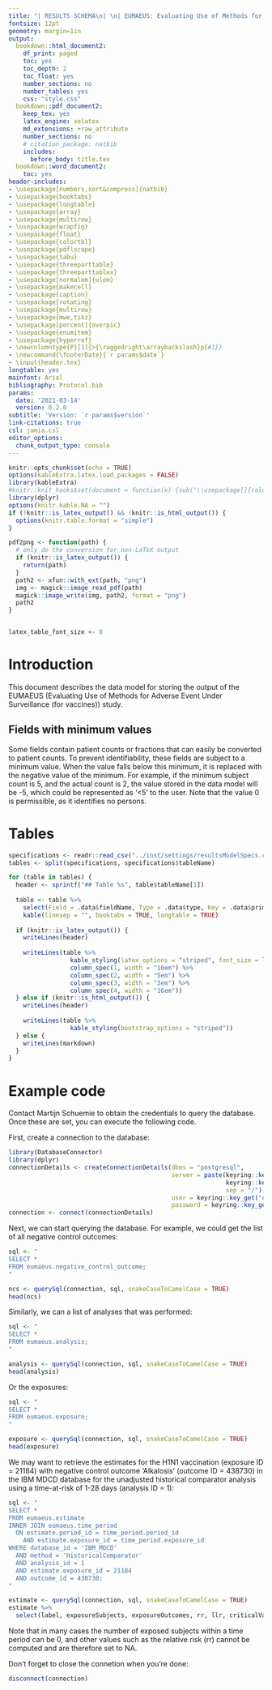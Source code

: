 ```yaml
---
title: "| RESULTS SCHEMA\n| \n| EUMAEUS: Evaluating Use of Methods for Adverse Event Under Surveillance (for vaccines)\n"
fontsize: 12pt
geometry: margin=1in
output:
  bookdown::html_document2:
    df_print: paged
    toc: yes
    toc_depth: 2
    toc_float: yes
    number_sections: no
    number_tables: yes
    css: "style.css"
  bookdown::pdf_document2:
    keep_tex: yes
    latex_engine: xelatex
    md_extensions: +raw_attribute
    number_sections: no
    # citation_package: natbib
    includes:
      before_body: title.tex
  bookdown::word_document2:
    toc: yes
header-includes:
- \usepackage[numbers,sort&compress]{natbib}
- \usepackage{booktabs}
- \usepackage{longtable}
- \usepackage{array}
- \usepackage{multirow}
- \usepackage{wrapfig}
- \usepackage{float}
- \usepackage{colortbl}
- \usepackage{pdflscape}
- \usepackage{tabu}
- \usepackage{threeparttable}
- \usepackage{threeparttablex}
- \usepackage[normalem]{ulem}
- \usepackage{makecell}
- \usepackage{caption}
- \usepackage{rotating}
- \usepackage{multirow}
- \usepackage{mwe,tikz}
- \usepackage[percent]{overpic}
- \usepackage{enumitem}
- \usepackage{hyperref}
- \newcolumntype{P}[1]{>{\raggedright\arraybackslash}p{#1}}
- \newcommand{\footerDate}{`r params$date`}
- \input{header.tex}
longtable: yes
mainfont: Arial
bibliography: Protocol.bib
params:
  date: '2021-03-14'
  version: 0.2.0
subtitle: 'Version: `r params$version`'
link-citations: true
csl: jamia.csl
editor_options: 
  chunk_output_type: console
---
```


```r
knitr::opts_chunk$set(echo = TRUE)
options(kableExtra.latex.load_packages = FALSE)
library(kableExtra)
#knitr::knit_hooks$set(document = function(x) {sub('\\usepackage[]{color}', '\\usepackage[table]{xcolor}', x, fixed = TRUE)})
library(dplyr)
options(knitr.kable.NA = "")
if (!knitr::is_latex_output() && !knitr::is_html_output()) {
  options(knitr.table.format = "simple")
}

pdf2png <- function(path) {
  # only do the conversion for non-LaTeX output
  if (knitr::is_latex_output()) {
    return(path)
  }
  path2 <- xfun::with_ext(path, "png")
  img <- magick::image_read_pdf(path)
  magick::image_write(img, path2, format = "png")
  path2
}


latex_table_font_size <- 8
```

# Introduction

This document describes the data model for storing the output of the EUMAEUS (Evaluating Use of Methods for Adverse Event Under Surveillance (for vaccines)) study. 

## Fields with minimum values

Some fields contain patient counts or fractions that can easily be converted to patient counts. 
To prevent identifiability, these fields are subject to a minimum value. 
When the value falls below this minimum, it is replaced with the negative value of the minimum. 
For example, if the minimum subject count is 5, and the actual count is 2, the value stored in the data model will be -5, which could be represented as '\<5' to the user. 
Note that the value 0 is permissible, as it identifies no persons.

# Tables

```r
specifications <- readr::read_csv("../inst/settings/resultsModelSpecs.csv")
tables <- split(specifications, specifications$tableName)

for (table in tables) {
  header <- sprintf("## Table %s", table$tableName[1])
  
  table <- table %>% 
    select(Field = .data$fieldName, Type = .data$type, Key = .data$primaryKey, Description = .data$description) %>%
    kable(linesep = "", booktabs = TRUE, longtable = TRUE)
  
  if (knitr::is_latex_output()) {    
    writeLines(header)
    
    writeLines(table %>% 
                 kable_styling(latex_options = "striped", font_size = latex_table_font_size) %>%
                 column_spec(1, width = "10em") %>%
                 column_spec(2, width = "5em") %>%
                 column_spec(3, width = "3em") %>%
                 column_spec(4, width = "16em"))
  } else if (knitr::is_html_output()) {
    writeLines(header)
    
    writeLines(table %>% 
                 kable_styling(bootstrap_options = "striped"))
  } else {
    writeLines(markdown)
  }
}
```

# Example code

Contact Martijn Schuemie to obtain the credentials to query the database. 
Once these are set, you can execute the following code.

First, create a connection to the database:
```r
library(DatabaseConnector)
library(dplyr)
connectionDetails <- createConnectionDetails(dbms = "postgresql",
                                             server = paste(keyring::key_get("eumaeusServer"),
                                                            keyring::key_get("eumaeusDatabase"),
                                                            sep = "/"),
                                             user = keyring::key_get("eumaeusUser"),
                                             password = keyring::key_get("eumaeusPassword"))
connection <- connect(connectionDetails)
```

Next, we can start querying the database. For example, we could get the list of all negative control outcomes:

```r
sql <- "
SELECT *
FROM eumaeus.negative_control_outcome;
"

ncs <- querySql(connection, sql, snakeCaseToCamelCase = TRUE)
head(ncs)
```

Similarly, we can a list of analyses that was performed:

```r
sql <- "
SELECT *
FROM eumaeus.analysis;
"

analysis <- querySql(connection, sql, snakeCaseToCamelCase = TRUE)
head(analysis)
```

Or the exposures:
```r
sql <- "
SELECT *
FROM eumaeus.exposure;
"

exposure <- querySql(connection, sql, snakeCaseToCamelCase = TRUE)
head(exposure)
```

We may want to retrieve the estimates for the H1N1 vaccination (exposure ID = 21184) with negative control outcome 'Alkalosis' (outcome ID = 438730) in the IBM MDCD database for the unadjusted historical comparator analysis using a time-at-risk of 1-28 days (analysis ID = 1):

```r
sql <- "
SELECT *
FROM eumaeus.estimate
INNER JOIN eumaeus.time_period
  ON estimate.period_id = time_period.period_id
    AND estimate.exposure_id = time_period.exposure_id
WHERE database_id = 'IBM_MDCD'
  AND method = 'HistoricalComparator'
  AND analysis_id = 1
  AND estimate.exposure_id = 21184
  AND outcome_id = 438730;
"

estimate <- querySql(connection, sql, snakeCaseToCamelCase = TRUE)
estimate %>%
  select(label, exposureSubjects, exposureOutcomes, rr, llr, criticalValue)
```

Note that in many cases the number of exposed subjects within a time period can be 0, and other values such as the relative risk (rr) cannot be computed and are therefore set to NA. 

Don't forget to close the connetion when you're done:

```r
disconnect(connection)
```

